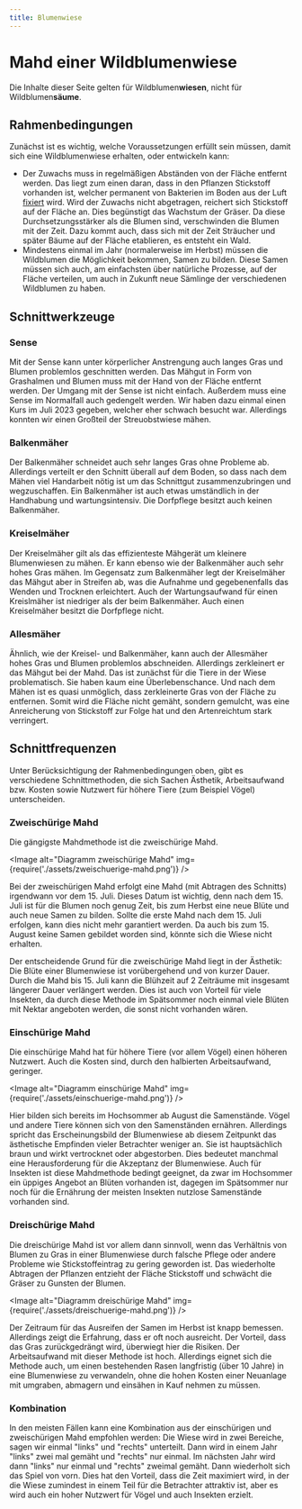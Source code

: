 ```yaml
---
title: Blumenwiese
---
```



# Mahd einer Wildblumenwiese

Die Inhalte dieser Seite gelten für Wildblumen**wiesen**, nicht für
Wildblumen**säume**.

## Rahmenbedingungen

Zunächst ist es wichtig, welche Voraussetzungen erfüllt sein müssen, damit sich
eine Wildblumenwiese erhalten, oder entwickeln kann:

- Der Zuwachs muss in regelmäßigen Abständen von der Fläche entfernt werden. Das
  liegt zum einen daran, dass in den Pflanzen Stickstoff vorhanden ist, welcher
  permanent von Bakterien im Boden aus der Luft
  [fixiert](https://de.wikipedia.org/wiki/Stickstofffixierung) wird. Wird der
  Zuwachs nicht abgetragen, reichert sich Stickstoff auf der Fläche an. Dies
  begünstigt das Wachstum der Gräser. Da diese Durchsetzungsstärker als die
  Blumen sind, verschwinden die Blumen mit der Zeit. Dazu kommt auch, dass sich
  mit der Zeit Sträucher und später Bäume auf der Fläche etablieren, es entsteht
  ein Wald.
- Mindestens einmal im Jahr (normalerweise im Herbst) müssen die Wildblumen die
  Möglichkeit bekommen, Samen zu bilden. Diese Samen müssen sich auch, am
  einfachsten über natürliche Prozesse, auf der Fläche verteilen, um auch in
  Zukunft neue Sämlinge der verschiedenen Wildblumen zu haben.

## Schnittwerkzeuge

### Sense

Mit der Sense kann unter körperlicher Anstrengung auch langes Gras und Blumen
problemlos geschnitten werden. Das Mähgut in Form von Grashalmen und Blumen muss
mit der Hand von der Fläche entfernt werden. Der Umgang mit der Sense ist nicht
einfach. Außerdem muss eine Sense im Normalfall auch gedengelt werden. Wir haben
dazu einmal einen Kurs im Juli 2023 gegeben, welcher eher schwach besucht war.
Allerdings konnten wir einen Großteil der Streuobstwiese mähen.

### Balkenmäher

Der Balkenmäher schneidet auch sehr langes Gras ohne Probleme ab. Allerdings
verteilt er den Schnitt überall auf dem Boden, so dass nach dem Mähen viel
Handarbeit nötig ist um das Schnittgut zusammenzubringen und wegzuschaffen. Ein
Balkenmäher ist auch etwas umständlich in der Handhabung und wartungsintensiv.
Die Dorfpflege besitzt auch keinen Balkenmäher.

### Kreiselmäher

Der Kreiselmäher gilt als das effizienteste Mähgerät um kleinere Blumenwiesen zu
mähen. Er kann ebenso wie der Balkenmäher auch sehr hohes Gras mähen. Im
Gegensatz zum Balkenmäher legt der Kreiselmäher das Mähgut aber in Streifen ab,
was die Aufnahme und gegebenenfalls das Wenden und Trocknen erleichtert. Auch
der Wartungsaufwand für einen Kreislmäher ist niedriger als der beim
Balkenmäher. Auch einen Kreiselmäher besitzt die Dorfpflege nicht.

### Allesmäher

Ähnlich, wie der Kreisel- und Balkenmäher, kann auch der Allesmäher hohes Gras
und Blumen problemlos abschneiden. Allerdings zerkleinert er das Mähgut bei der
Mahd. Das ist zunächst für die Tiere in der Wiese problematisch. Sie haben kaum
eine Überlebenschance. Und nach dem Mähen ist es quasi unmöglich, dass
zerkleinerte Gras von der Fläche zu entfernen. Somit wird die Fläche nicht
gemäht, sondern gemulcht, was eine Anreicherung von Stickstoff zur Folge hat und
den Artenreichtum stark verringert.

## Schnittfrequenzen

Unter Berücksichtigung der Rahmenbedingungen oben, gibt es verschiedene
Schnittmethoden, die sich Sachen Ästhetik, Arbeitsaufwand bzw. Kosten sowie
Nutzwert für höhere Tiere (zum Beispiel Vögel) unterscheiden.

### Zweischürige Mahd

Die gängigste Mahdmethode ist die zweischürige Mahd.

<Image
  alt="Diagramm zweischürige Mahd"
  img={require('./assets/zweischuerige-mahd.png')}
/>

Bei der zweischürigen Mahd erfolgt eine Mahd (mit Abtragen des Schnitts)
irgendwann vor dem 15. Juli. Dieses Datum ist wichtig, denn nach dem 15. Juli
ist für die Blumen noch genug Zeit, bis zum Herbst eine neue Blüte und auch neue
Samen zu bilden. Sollte die erste Mahd nach dem 15. Juli erfolgen, kann dies
nicht mehr garantiert werden. Da auch bis zum 15. August keine Samen gebildet
worden sind, könnte sich die Wiese nicht erhalten.

Der entscheidende Grund für die zweischürige Mahd liegt in der Ästhetik: Die
Blüte einer Blumenwiese ist vorübergehend und von kurzer Dauer. Durch die Mahd
bis 15. Juli kann die Blühzeit auf 2 Zeiträume mit insgesamt längerer Dauer
verlängert werden. Dies ist auch von Vorteil für viele Insekten, da durch diese
Methode im Spätsommer noch einmal viele Blüten mit Nektar angeboten werden, die
sonst nicht vorhanden wären.

### Einschürige Mahd

Die einschürige Mahd hat für höhere Tiere (vor allem Vögel) einen höheren
Nutzwert. Auch die Kosten sind, durch den halbierten Arbeitsaufwand, geringer.

<Image
  alt="Diagramm einschürige Mahd"
  img={require('./assets/einschuerige-mahd.png')}
/>

Hier bilden sich bereits im Hochsommer ab August die Samenstände. Vögel und
andere Tiere können sich von den Samenständen ernähren. Allerdings spricht das
Erscheinungsbild der Blumenwiese ab diesem Zeitpunkt das ästhetische Empfinden
vieler Betrachter weniger an. Sie ist hauptsächlich braun und wirkt vertrocknet
oder abgestorben. Dies bedeutet manchmal eine Herausforderung für die Akzeptanz
der Blumenwiese. Auch für Insekten ist diese Mahdmethode bedingt geeignet, da
zwar im Hochsommer ein üppiges Angebot an Blüten vorhanden ist, dagegen im
Spätsommer nur noch für die Ernährung der meisten Insekten nutzlose Samenstände
vorhanden sind.

### Dreischürige Mahd

Die dreischürige Mahd ist vor allem dann sinnvoll, wenn das Verhältnis von
Blumen zu Gras in einer Blumenwiese durch falsche Pflege oder andere Probleme
wie Stickstoffeintrag zu gering geworden ist. Das wiederholte Abtragen der
Pflanzen entzieht der Fläche Stickstoff und schwächt die Gräser zu Gunsten der
Blumen.

<Image
  alt="Diagramm dreischürige Mahd"
  img={require('./assets/dreischuerige-mahd.png')}
/>

Der Zeitraum für das Ausreifen der Samen im Herbst ist knapp bemessen.
Allerdings zeigt die Erfahrung, dass er oft noch ausreicht. Der Vorteil, dass
das Gras zurückgedrängt wird, überwiegt hier die Risiken. Der Arbeitsaufwand mit
dieser Methode ist hoch. Allerdings eignet sich die Methode auch, um einen
bestehenden Rasen langfristig (über 10 Jahre) in eine Blumenwiese zu verwandeln,
ohne die hohen Kosten einer Neuanlage mit umgraben, abmagern und einsähen in
Kauf nehmen zu müssen.

### Kombination

In den meisten Fällen kann eine Kombination aus der einschürigen und
zweischürigen Mahd empfohlen werden: Die Wiese wird in zwei Bereiche, sagen wir
einmal "links" und "rechts" unterteilt. Dann wird in einem Jahr "links" zwei mal
gemäht und "rechts" nur einmal. Im nächsten Jahr wird dann "links" nur einmal
und "rechts" zweimal gemäht. Dann wiederholt sich das Spiel von vorn. Dies hat
den Vorteil, dass die Zeit maximiert wird, in der die Wiese zumindest in einem
Teil für die Betrachter attraktiv ist, aber es wird auch ein hoher Nutzwert für
Vögel und auch Insekten erzielt.
